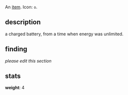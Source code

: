 An [[items|item]]. Icon: <code><nowiki>o</nowiki></code>.

== description ==

a charged battery, from a time when energy was unlimited.

== finding ==

''please edit this section''

== stats ==

'''weight''': 4